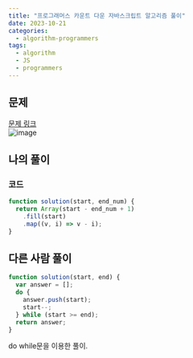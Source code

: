 ```yaml
---
title: "프로그래머스 카운트 다운 자바스크립트 알고리즘 풀이"
date: 2023-10-21
categories:
  - algorithm-programmers
tags:
  - algorithm
  - JS
  - programmers
---
```


## 문제

[문제 링크](https://school.programmers.co.kr/learn/courses/30/lessons/181899)  
![image](https://github.com/makepin2r/TIL/assets/39889583/ebb1018e-2528-49c6-a7f8-b1c8d0bd1d30)

## 나의 풀이

### 코드

```javascript
function solution(start, end_num) {
  return Array(start - end_num + 1)
    .fill(start)
    .map((v, i) => v - i);
}
```

## 다른 사람 풀이

```javascript
function solution(start, end) {
  var answer = [];
  do {
    answer.push(start);
    start--;
  } while (start >= end);
  return answer;
}
```

do while문을 이용한 풀이.
